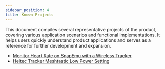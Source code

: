 ```yaml
---
sidebar_position: 4
title: Known Projects
---
```


This document compiles several representative projects of the product, covering various application scenarios and functional implementations. It helps users quickly understand product applications and serves as a reference for further development and expansion.

- [Monitor Heart Rate on SnapEmu with a Wireless Tracker](https://www.hackster.io/ashley15/monitor-heart-rate-on-snapemu-with-a-wireless-tracker-c5cd2b)
- [Heltec Tracker Meshtastic Low Power Setting](https://www.hackster.io/ashley15/heltec-tracker-meshtastic-low-power-setting-d34f0a)